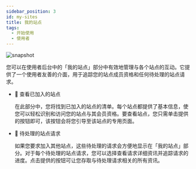 ---
sidebar_position: 3
id: my-sites
title: 我的站点
tags:
  - 开始使用
  - 使用者
---



<BrowserWindow url={url}>

![snapshot](../../assets/user/my-sites.png)

</BrowserWindow>

您可以在使用者后台中的「我的站点」部分中有效地管理与各个站点的互动。它提供了一个使用者友善的介面，用于追踪您的站点成员资格和任何待处理的站点请求。

- 🤝 查看已加入的站点

  在此部分中，您将找到已加入的站点的清单。每个站点都提供了基本信息，使您可以轻松识别和访问您的站点与其会员资格。要查看站点，您只需单击提供的按钮即可，该按钮会将您引导至该站点的专用页面。

- 🖖 待处理的站点请求

  如果您要求加入其他站点，这些待处理的请求会方便地显示在「我的站点」部分。对于每个待处理的站点请求，您可以选择查看请求详细资讯并追踪请求的进度。点击提供的按钮可让您存取与待处理请求相关的所有资讯。
